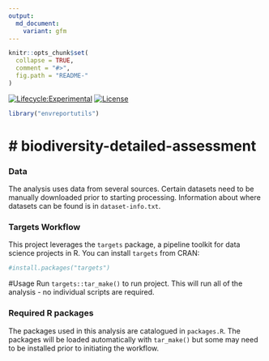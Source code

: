 ```yaml
---
output:
  md_document:
    variant: gfm
---
```


<!-- README.md is generated from README.Rmd. Please edit that file -->

```r
knitr::opts_chunk$set(
  collapse = TRUE,
  comment = "#>",
  fig.path = "README-"
)
```

[![Lifecycle:Experimental](https://img.shields.io/badge/Lifecycle-Experimental-339999)](https://github.com/bcgov/repomountie/blob/master/doc/lifecycle-badges.md)
[![License](https://img.shields.io/badge/License-Apache%202.0-blue.svg)](https://opensource.org/licenses/Apache-2.0)

```r
library("envreportutils")
```


# # biodiversity-detailed-assessment

### Data

The analysis uses data from several sources. Certain datasets need to be manually downloaded prior to starting processing. Information about where datasets can be found is in `dataset-info.txt`. 
    
### Targets Workflow

This project leverages the `targets` package, a pipeline toolkit for data science projects in R. You can install `targets` from CRAN:

```r
#install.packages("targets")
```
#Usage
Run `targets::tar_make()` to run project. This will run all of the analysis - no individual scripts are required. 

### Required R packages

The packages used in this analysis are catalogued in `packages.R`. The packages will be loaded automatically with `tar_make()` but some may need to be installed prior to initiating the workflow. 


